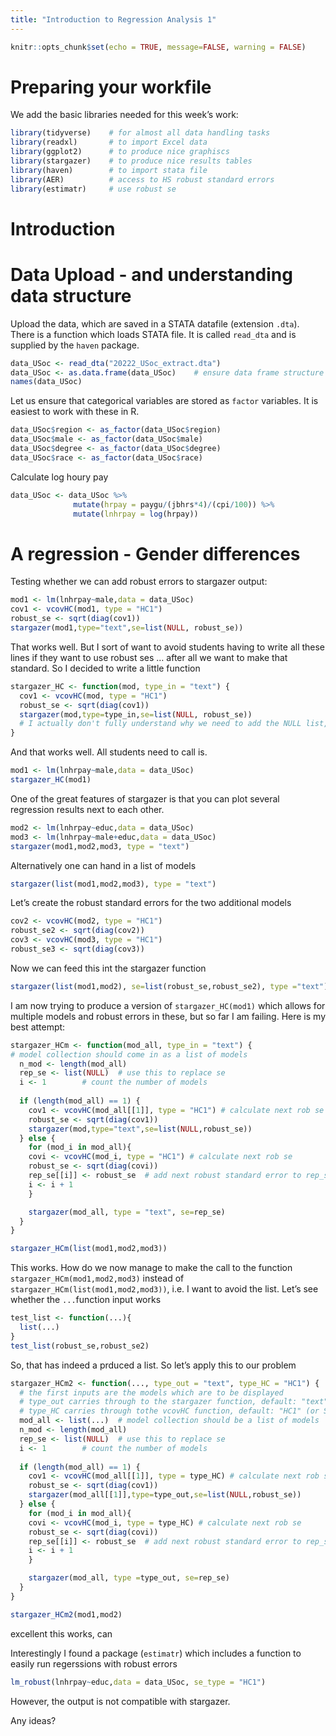 ```yaml
---
title: "Introduction to Regression Analysis 1"
---
```


```r
knitr::opts_chunk$set(echo = TRUE, message=FALSE, warning = FALSE)
```


# Preparing your workfile

We add the basic libraries needed for this week's work: 

```r
library(tidyverse)    # for almost all data handling tasks
library(readxl)       # to import Excel data
library(ggplot2)      # to produce nice graphiscs
library(stargazer)    # to produce nice results tables
library(haven)        # to import stata file
library(AER)          # access to HS robust standard errors
library(estimatr)     # use robust se
```


# Introduction



# Data Upload - and understanding data structure

Upload the data, which are saved in a STATA datafile (extension `.dta`). There is a function which loads STATA file. It is called `read_dta` and is supplied by the `haven` package.

```r
data_USoc <- read_dta("20222_USoc_extract.dta")
data_USoc <- as.data.frame(data_USoc)    # ensure data frame structure
names(data_USoc)
```

Let us ensure that categorical variables are stored as `factor` variables. It is easiest to work with these in R.

```r
data_USoc$region <- as_factor(data_USoc$region)
data_USoc$male <- as_factor(data_USoc$male)
data_USoc$degree <- as_factor(data_USoc$degree)
data_USoc$race <- as_factor(data_USoc$race)
```

Calculate log houry pay

```r
data_USoc <- data_USoc %>% 
              mutate(hrpay = paygu/(jbhrs*4)/(cpi/100)) %>% 
              mutate(lnhrpay = log(hrpay))
```


# A regression - Gender differences

Testing whether we can add robust errors to stargazer output:

```r
mod1 <- lm(lnhrpay~male,data = data_USoc)
cov1 <- vcovHC(mod1, type = "HC1")
robust_se <- sqrt(diag(cov1))
stargazer(mod1,type="text",se=list(NULL, robust_se))
```

That works well. But I sort of want to avoid students having to write all these lines if they want to use robust ses ... after all we want to make that standard. So I decided to write a little function

```r
stargazer_HC <- function(mod, type_in = "text") {
  cov1 <- vcovHC(mod, type = "HC1")
  robust_se <- sqrt(diag(cov1))
  stargazer(mod,type=type_in,se=list(NULL, robust_se))
  # I actually don't fully understand why we need to add the NULL list, but it doesn't work without
}
```

And that works well. All students need to call is.

```r
mod1 <- lm(lnhrpay~male,data = data_USoc)
stargazer_HC(mod1)
```

One of the great features of stargazer is that you can plot several regression results next to each other.


```r
mod2 <- lm(lnhrpay~educ,data = data_USoc)
mod3 <- lm(lnhrpay~male+educ,data = data_USoc)
stargazer(mod1,mod2,mod3, type = "text")
```

Alternatively one can hand in a list of models

```r
stargazer(list(mod1,mod2,mod3), type = "text")
```

Let's create the robust standard errors for the two additional models

```r
cov2 <- vcovHC(mod2, type = "HC1")
robust_se2 <- sqrt(diag(cov2))
cov3 <- vcovHC(mod3, type = "HC1")
robust_se3 <- sqrt(diag(cov3))
```

Now we can feed this int the stargazer function

```r
stargazer(list(mod1,mod2), se=list(robust_se,robust_se2), type ="text")
```


I am now trying to produce a version of `stargazer_HC(mod1)` which allows for multiple models and robust errors in these, but so far I am failing. Here is my best attempt:

```r
stargazer_HCm <- function(mod_all, type_in = "text") {
# model collection should come in as a list of models
  n_mod <- length(mod_all)
  rep_se <- list(NULL)  # use this to replace se
  i <- 1        # count the number of models 
  
  if (length(mod_all) == 1) {
    cov1 <- vcovHC(mod_all[[1]], type = "HC1") # calculate next rob se
    robust_se <- sqrt(diag(cov1))
    stargazer(mod,type="text",se=list(NULL,robust_se))
  } else {
    for (mod_i in mod_all){
    covi <- vcovHC(mod_i, type = "HC1") # calculate next rob se
    robust_se <- sqrt(diag(covi))
    rep_se[[i]] <- robust_se  # add next robust standard error to rep_se list
    i <- i + 1
    }

    stargazer(mod_all, type = "text", se=rep_se)
  }
}
```

```r
stargazer_HCm(list(mod1,mod2,mod3))
```

This works. How do we now manage to make the call to the function `stargazer_HCm(mod1,mod2,mod3)` instead of `stargazer_HCm(list(mod1,mod2,mod3))`, i.e. I want to avoid the list. Let's see whether the `...`function input works

```r
test_list <- function(...){
  list(...)
}
test_list(robust_se,robust_se2)
```

So, that has indeed a prduced a list. So let's apply this to our problem

```r
stargazer_HCm2 <- function(..., type_out = "text", type_HC = "HC1") {
  # the first inputs are the models which are to be displayed
  # type_out carries through to the stargazer function, default: "text", other; "latex", "html"
  # type_HC carries through tothe vcovHC function, default: "HC1" (or Stata equivalent)
  mod_all <- list(...)  # model collection should be a list of models
  n_mod <- length(mod_all)
  rep_se <- list(NULL)  # use this to replace se
  i <- 1        # count the number of models 
  
  if (length(mod_all) == 1) {
    cov1 <- vcovHC(mod_all[[1]], type = type_HC) # calculate next rob se
    robust_se <- sqrt(diag(cov1))
    stargazer(mod_all[[1]],type=type_out,se=list(NULL,robust_se))
  } else {
    for (mod_i in mod_all){
    covi <- vcovHC(mod_i, type = type_HC) # calculate next rob se
    robust_se <- sqrt(diag(covi))
    rep_se[[i]] <- robust_se  # add next robust standard error to rep_se list
    i <- i + 1
    }

    stargazer(mod_all, type =type_out, se=rep_se)
  }
}
```

```r
stargazer_HCm2(mod1,mod2)
```

excellent this works, can 


Interestingly I found a package (`estimatr`) which includes a function to easily run regerssions with robust errors

```r
lm_robust(lnhrpay~educ,data = data_USoc, se_type = "HC1")
```

However, the output is not compatible with stargazer.

Any ideas?

